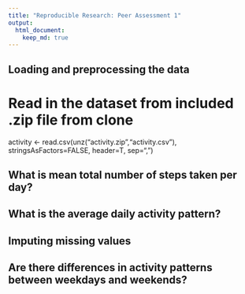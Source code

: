 ```yaml
---
title: "Reproducible Research: Peer Assessment 1"
output: 
  html_document:
    keep_md: true
---
```



## Loading and preprocessing the data

# Read in the dataset from included .zip file from clone
activity <- read.csv(unz("activity.zip","activity.csv"), stringsAsFactors=FALSE, header=T, sep=",")


## What is mean total number of steps taken per day?



## What is the average daily activity pattern?



## Imputing missing values



## Are there differences in activity patterns between weekdays and weekends?
